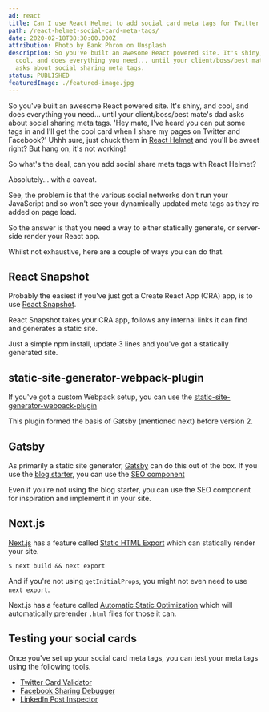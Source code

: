 ```yaml
---
ad: react
title: Can I use React Helmet to add social card meta tags for Twitter and Facebook?
path: /react-helmet-social-card-meta-tags/
date: 2020-02-18T08:30:00.000Z
attribution: Photo by Bank Phrom on Unsplash
description: So you've built an awesome React powered site. It's shiny, and
  cool, and does everything you need... until your client/boss/best mate's dad
  asks about social sharing meta tags.
status: PUBLISHED
featuredImage: ./featured-image.jpg
---
```

So you've built an awesome React powered site. It's shiny, and cool, and does everything you need... until your client/boss/best mate's dad asks about social sharing meta tags. 'Hey mate, I've heard you can put some tags in and I'll get the cool card when I share my pages on Twitter and Facebook?' Uhhh sure, just chuck them in [React Helmet](https://github.com/nfl/react-helmet) and you'll be sweet right? But hang on, it's not working!

So what's the deal, can you add social share meta tags with React Helmet?

Absolutely... with a caveat.

See, the problem is that the various social networks don't run your JavaScript and so won't see your dynamically updated meta tags as they're added on page load.

So the answer is that you need a way to either statically generate, or server-side render your React app.

Whilst not exhaustive, here are a couple of ways you can do that.

## React Snapshot

Probably the easiest if you've just got a Create React App (CRA) app, is to use [React Snapshot](https://github.com/geelen/react-snapshot).

React Snapshot takes your CRA app, follows any internal links it can find and generates a static site.

Just a simple npm install, update 3 lines and you've got a statically generated site.

## static-site-generator-webpack-plugin

If you've got a custom Webpack setup, you can use the [static-site-generator-webpack-plugin](https://github.com/markdalgleish/static-site-generator-webpack-plugin)

This plugin formed the basis of Gatsby (mentioned next) before version 2.

## Gatsby

As primarily a static site generator, [Gatsby](https://www.gatsbyjs.org/) can do this out of the box. If you use the [blog starter](https://github.com/gatsbyjs/gatsby-starter-blog), you can use the [SEO component](https://github.com/gatsbyjs/gatsby-starter-blog/blob/master/src/components/seo.js)

Even if you're not using the blog starter, you can use the SEO component for inspiration and implement it in your site.

## Next.js

[Next.js](https://nextjs.org/) has a feature called [Static HTML Export](https://nextjs.org/docs/advanced-features/static-html-export) which can statically render your site.

`$ next build && next export`

And if you're not using `getInitialProps`, you might not even need to use `next export`.

Next.js has a feature called [Automatic Static Optimization](https://nextjs.org/docs/advanced-features/automatic-static-optimization) which will automatically prerender `.html` files for those it can.

## Testing your social cards

Once you've set up your social card meta tags, you can test your meta tags using the following tools.

* [Twitter Card Validator](https://cards-dev.twitter.com/validator)
* [Facebook Sharing Debugger](https://developers.facebook.com/tools/debug/)
* [LinkedIn Post Inspector](https://www.linkedin.com/post-inspector/)